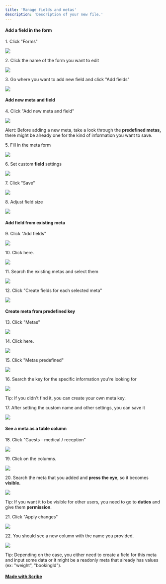 ```yaml
---
title: 'Manage fields and metas'
description: 'Description of your new file.'
---
```



#### Add a field in the form


1\. Click "Forms"

![](https://ajeuwbhvhr.cloudimg.io/colony-recorder.s3.amazonaws.com/files/2024-05-21/5b8e1555-49f2-4698-96d0-0668a440a4a1/user_cropped_screenshot.jpeg?tl_px=0,0&br_px=420,618&force_format=png&width=762&wat_scale=68&wat=1&wat_opacity=1&wat_gravity=northwest&wat_url=https://colony-recorder.s3.amazonaws.com/images/watermarks/FB923C_standard.png&wat_pad=293,209)


2\. Click the name of the form you want to edit

![](https://ajeuwbhvhr.cloudimg.io/colony-recorder.s3.amazonaws.com/files/2024-05-21/b98df97b-2ea7-45dc-8838-537f162e319e/user_cropped_screenshot.jpeg?tl_px=0,0&br_px=1719,961&force_format=png&width=1120.0&wat=1&wat_opacity=1&wat_gravity=northwest&wat_url=https://colony-recorder.s3.amazonaws.com/images/watermarks/FB923C_standard.png&wat_pad=494,210)


3\. Go where you want to add new field and click "Add fields"

![](https://ajeuwbhvhr.cloudimg.io/colony-recorder.s3.amazonaws.com/files/2024-05-21/6efc4655-efa1-48bd-8dbc-9401214a7b4a/ascreenshot.jpeg?tl_px=946,0&br_px=2666,961&force_format=png&width=1120.0&wat=1&wat_opacity=1&wat_gravity=northwest&wat_url=https://colony-recorder.s3.amazonaws.com/images/watermarks/FB923C_standard.png&wat_pad=565,232)


#### Add new meta and field


4\. Click "Add new meta and field"

![](https://ajeuwbhvhr.cloudimg.io/colony-recorder.s3.amazonaws.com/files/2024-05-21/68b4cc43-e7e8-41c1-9171-56382398a6a8/ascreenshot.jpeg?tl_px=152,33&br_px=1871,994&force_format=png&width=1120.0&wat=1&wat_opacity=1&wat_gravity=northwest&wat_url=https://colony-recorder.s3.amazonaws.com/images/watermarks/FB923C_standard.png&wat_pad=524,277)


Alert: Before adding a new meta, take a look through the **predefined metas,** there might be already one for the kind of information you want to save.


5\. Fill in the meta form

![](https://ajeuwbhvhr.cloudimg.io/colony-recorder.s3.amazonaws.com/files/2024-05-21/edfd4738-43a9-49c3-8b8d-ec87b53060d2/ascreenshot.jpeg?tl_px=792,175&br_px=2512,1136&force_format=png&width=1120.0&wat=1&wat_opacity=1&wat_gravity=northwest&wat_url=https://colony-recorder.s3.amazonaws.com/images/watermarks/FB923C_standard.png&wat_pad=524,277)


6\. Set custom **field** settings

![](https://ajeuwbhvhr.cloudimg.io/colony-recorder.s3.amazonaws.com/files/2024-05-21/f3dbc323-b34c-4d4b-bfff-1b5a9f4166a5/ascreenshot.jpeg?tl_px=946,585&br_px=2666,1546&force_format=png&width=1120.0&wat=1&wat_opacity=1&wat_gravity=northwest&wat_url=https://colony-recorder.s3.amazonaws.com/images/watermarks/FB923C_standard.png&wat_pad=741,276)


7\. Click "Save"

![](https://ajeuwbhvhr.cloudimg.io/colony-recorder.s3.amazonaws.com/files/2024-05-21/33d8a4a8-bc93-4eb1-839b-efde43886270/ascreenshot.jpeg?tl_px=946,331&br_px=2666,1292&force_format=png&width=1120.0&wat=1&wat_opacity=1&wat_gravity=northwest&wat_url=https://colony-recorder.s3.amazonaws.com/images/watermarks/FB923C_standard.png&wat_pad=927,277)


8\. Adjust field size

![](https://colony-recorder.s3.amazonaws.com/files/2024-05-21/6778894b-6081-4535-a078-114e397fed81/stack_animation.webp)


#### Add field from existing meta


9\. Click "Add fields"

![](https://ajeuwbhvhr.cloudimg.io/colony-recorder.s3.amazonaws.com/files/2024-05-21/9e93907e-1683-4e96-8c26-17d0d78ce22e/ascreenshot.jpeg?tl_px=946,103&br_px=2666,1064&force_format=png&width=1120.0&wat=1&wat_opacity=1&wat_gravity=northwest&wat_url=https://colony-recorder.s3.amazonaws.com/images/watermarks/FB923C_standard.png&wat_pad=731,276)


10\. Click here.

![](https://ajeuwbhvhr.cloudimg.io/colony-recorder.s3.amazonaws.com/files/2024-05-21/c6410e6c-6477-4b29-95d6-82b3c43a34fb/ascreenshot.jpeg?tl_px=308,0&br_px=2028,961&force_format=png&width=1120.0&wat=1&wat_opacity=1&wat_gravity=northwest&wat_url=https://colony-recorder.s3.amazonaws.com/images/watermarks/FB923C_standard.png&wat_pad=524,210)


11\. Search the existing metas and select them

![](https://ajeuwbhvhr.cloudimg.io/colony-recorder.s3.amazonaws.com/files/2024-05-21/276efab9-e017-4bc3-ab0e-69b39886bbd2/ascreenshot.jpeg?tl_px=114,543&br_px=1833,1504&force_format=png&width=1120.0&wat=1&wat_opacity=1&wat_gravity=northwest&wat_url=https://colony-recorder.s3.amazonaws.com/images/watermarks/FB923C_standard.png&wat_pad=524,277)


12\. Click "Create fields for each selected meta"

![](https://ajeuwbhvhr.cloudimg.io/colony-recorder.s3.amazonaws.com/files/2024-05-21/fd0d066c-9fb2-40a8-9682-9faeca70364f/ascreenshot.jpeg?tl_px=884,0&br_px=2604,961&force_format=png&width=1120.0&wat=1&wat_opacity=1&wat_gravity=northwest&wat_url=https://colony-recorder.s3.amazonaws.com/images/watermarks/FB923C_standard.png&wat_pad=524,178)


#### Create meta from predefined key


13\. Click "Metas"

![](https://ajeuwbhvhr.cloudimg.io/colony-recorder.s3.amazonaws.com/files/2024-05-21/4fd76948-0409-4807-a54f-f3d574c829f4/ascreenshot.jpeg?tl_px=0,555&br_px=1719,1516&force_format=png&width=1120.0&wat=1&wat_opacity=1&wat_gravity=northwest&wat_url=https://colony-recorder.s3.amazonaws.com/images/watermarks/FB923C_standard.png&wat_pad=104,276)


14\. Click here.

![](https://ajeuwbhvhr.cloudimg.io/colony-recorder.s3.amazonaws.com/files/2024-05-21/49725da4-ca8e-4bf1-ba00-dbcb9bfb629e/ascreenshot.jpeg?tl_px=946,0&br_px=2666,961&force_format=png&width=1120.0&wat=1&wat_opacity=1&wat_gravity=northwest&wat_url=https://colony-recorder.s3.amazonaws.com/images/watermarks/FB923C_standard.png&wat_pad=961,18)


15\. Click "Metas predefined"

![](https://ajeuwbhvhr.cloudimg.io/colony-recorder.s3.amazonaws.com/files/2024-05-21/c6ff2345-7ce2-4096-9d8f-918e653ca421/ascreenshot.jpeg?tl_px=946,784&br_px=2666,1746&force_format=png&width=1120.0&wat=1&wat_opacity=1&wat_gravity=northwest&wat_url=https://colony-recorder.s3.amazonaws.com/images/watermarks/FB923C_standard.png&wat_pad=600,278)


16\. Search the key for the specific information you're looking for

![](https://ajeuwbhvhr.cloudimg.io/colony-recorder.s3.amazonaws.com/files/2024-05-21/66263e1c-dbf1-4579-be12-0df91d5f9340/ascreenshot.jpeg?tl_px=946,549&br_px=2666,1510&force_format=png&width=1120.0&wat=1&wat_opacity=1&wat_gravity=northwest&wat_url=https://colony-recorder.s3.amazonaws.com/images/watermarks/FB923C_standard.png&wat_pad=745,276)


Tip: If you didn't find it, you can create your own meta key.


17\. After setting the custom name and other settings, you can save it

![](https://ajeuwbhvhr.cloudimg.io/colony-recorder.s3.amazonaws.com/files/2024-05-21/d10c11e5-3ef3-4191-a4a0-d205d274e074/user_cropped_screenshot.jpeg?tl_px=0,238&br_px=1113,1200&force_format=png&width=1120.0&wat=1&wat_opacity=1&wat_gravity=northwest&wat_url=https://colony-recorder.s3.amazonaws.com/images/watermarks/FB923C_standard.png&wat_pad=470,818)


#### See a meta as a table column 


18\. Click "Guests - medical / reception"

![](https://ajeuwbhvhr.cloudimg.io/colony-recorder.s3.amazonaws.com/files/2024-05-21/df539e08-7f11-4c86-a611-3b2dd39e3c7d/ascreenshot.jpeg?tl_px=0,0&br_px=1719,961&force_format=png&width=1120.0&wat=1&wat_opacity=1&wat_gravity=northwest&wat_url=https://colony-recorder.s3.amazonaws.com/images/watermarks/FB923C_standard.png&wat_pad=124,217)


19\. Click on the columns.

![](https://ajeuwbhvhr.cloudimg.io/colony-recorder.s3.amazonaws.com/files/2024-05-21/b4449302-d7f3-4652-aacf-547f024de4fe/ascreenshot.jpeg?tl_px=946,0&br_px=2666,961&force_format=png&width=1120.0&wat=1&wat_opacity=1&wat_gravity=northwest&wat_url=https://colony-recorder.s3.amazonaws.com/images/watermarks/FB923C_standard.png&wat_pad=1038,103)


20\. Search the meta that you added and **press the eye**, so it becomes **visible.**

![](https://ajeuwbhvhr.cloudimg.io/colony-recorder.s3.amazonaws.com/files/2024-05-21/1f941aa9-0df2-4357-ac43-800e8c137948/user_cropped_screenshot.jpeg?tl_px=0,0&br_px=1719,961&force_format=png&width=1120.0&wat=1&wat_opacity=1&wat_gravity=northwest&wat_url=https://colony-recorder.s3.amazonaws.com/images/watermarks/FB923C_standard.png&wat_pad=320,210)


Tip: If you want it to be visible for other users, you need to go to **duties** and give them **permission**.


21\. Click "Apply changes"

![](https://ajeuwbhvhr.cloudimg.io/colony-recorder.s3.amazonaws.com/files/2024-05-21/21dfaaec-2d9a-41e1-abaa-fcf73ddca7df/ascreenshot.jpeg?tl_px=718,0&br_px=2438,961&force_format=png&width=1120.0&wat=1&wat_opacity=1&wat_gravity=northwest&wat_url=https://colony-recorder.s3.amazonaws.com/images/watermarks/FB923C_standard.png&wat_pad=524,173)


22\. You should see a new column with the name you provided.

![](https://ajeuwbhvhr.cloudimg.io/colony-recorder.s3.amazonaws.com/files/2024-05-21/1b127a78-2b9d-476d-be0b-48a06fe3635a/ascreenshot.jpeg?tl_px=946,0&br_px=2666,961&force_format=png&width=1120.0&wat=1&wat_opacity=1&wat_gravity=northwest&wat_url=https://colony-recorder.s3.amazonaws.com/images/watermarks/FB923C_standard.png&wat_pad=1035,254)


Tip: Depending on the case, you either need to create a field for this meta and input some data or it might be a readonly meta that already has values (ex: "weight", "bookingId").
#### [Made with Scribe](https://scribehow.com/shared/Manage_fields_and_metas__bu3m98wDSvauJg6ggUvdMQ)


